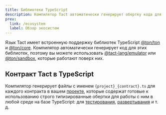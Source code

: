 ```yaml
---
title: Библиотеки TypeScript
description: Компилятор Tact автоматически генерирует обертку кода для использования с библиотеками @ton/ton и @ton/core
prev:
  link: /ecosystem
  label: Обзор экосистем
---
```


Язык Tact имеет встроенную поддержку библиотек TypeScript [@ton/ton](https://github.com/ton-org/ton) и [@ton/core](https://github.com/ton-org/ton-core). Компилятор автоматически генерирует код для этих библиотек, поэтому вы можете использовать [@tact-lang/emulator](https://github.com/tact-lang/tact-emulator) или [@ton/sandbox](https://github.com/ton-org/sandbox), которые работают поверх них.

## Контракт Tact в TypeScript

Компилятор генерирует файлы с именем `{project}_{contract}.ts` для каждого контракта в вашем [проекте](/book/config#projects), которые содержат готовые к использованию строго типизированные обертки для работы с ним в любой среде на базе TypeScript: для [тестирования](/book/debug), [развертывания](/book/deploy) и т. д.
